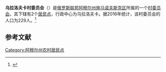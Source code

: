 {{Infobox Settlement
| official_name = 乌拉洛夫卡村委员会
| native_name = Ураловский сельсовет
| settlement_type = [[村委员会|村委员会]]
| subdivision_type = [[国家|国家]]
| subdivision_type1 = [[俄罗斯行政区划|州]]
| subdivision_type2 = [[区_(苏联)|区]]
| subdivision_name = {{RUS}}
| subdivision_name1 = [[阿穆尔州|阿穆尔州]]
| subdivision_name2 = [[施马诺夫斯克区|施马诺夫斯克区]]
| seat_type = 行政中心
| seat = 乌拉洛夫卡
| population_as_of=2016
| population_footnotes = <ref name=amurstat />
| population_total = 229
| coordinates_display = inline,title
| latd =  | latm =  | lats =  | latNS = N
| longd =  | longm =  | longs =  | longEW = E
| timezone = [[雅库茨克时间|MSK+6]]
| utc_offset = +9
| blank_name = [[俄罗斯市政土地区划代码|OKTMO编码]]
| blank_info = [http://classif.spb.ru/classificators/view/tma.php?st=A&kr=1&kod=10655462 10655462]
}}
'''乌拉洛夫卡村委员会'''（{{lang-ru|Ураловский сельсовет}}）是[[俄罗斯联邦|俄罗斯联邦]][[阿穆尔州|阿穆尔州]][[施马诺夫斯克区|施马诺夫斯克区]]所属的一个[[村委员会|村委员会]]。其下辖有2个[[居民点|居民点]]，行政中心为乌拉洛夫卡。据2016年统计，该村委员会的人口为229人。<ref name=amurstat>{{cite web |url=http://amurstat.gks.ru/wps/wcm/connect/rosstat_ts/amurstat/resources/d600c10043769f3eb9effbdd898fc419/07_1_4.htm |title=Оценка численности населения по городским округам, муниципальным районам, городским и сельским поселениям Амурской области на 1 января 2016 года |language=ru |accessdate=2016-04-21 |archiveurl=https://www.webcitation.org/6gvsqa6qi?url=http://amurstat.gks.ru/wps/wcm/connect/rosstat_ts/amurstat/resources/d600c10043769f3eb9effbdd898fc419/07_1_4.htm |archivedate=2016-04-21 |deadurl=yes }}</ref>

== 参考文献 ==
{{reflist}}

{{Russia-stub}}

[[Category:阿穆尔州农村居民点|Category:阿穆尔州农村居民点]]